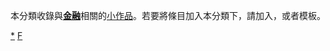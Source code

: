 {{Catnav|頁面分類|社会|经济|金融}}
{{Hiddencat}}
{{WPSS-cat}}
本分類收錄與'''[[金融|金融]]'''相關的[[Wikipedia:小作品|小作品]]。若要將條目加入本分類下，請加入'''{{tl|Finance-stub}}'''，或者'''{{tl|金融小作品}}'''模板。

[[Category:金融|*]]
[[Category:經濟學小作品|F]]
